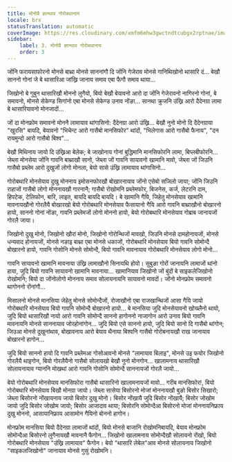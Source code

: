 ```yaml
---
title: मोनोबै ज्ञान्थाव गोरोबथानाय
locale: brx
statusTranslation: automatic
coverImage: https://res.cloudinary.com/xmfm6mhw3gwctndtcubgx2rptnae/image/upload/v1740468922/small_cover_tratado_de_psicologia_revolucionaria_a4c0dca4e0.webp
sidebar:
    label: 3. मोनोबै ज्ञान्थाव गोरोबथानाय
    order: 3
---
```

जोंनि फरायसाफोरनो मोनसे बाथ्रा मोनसे साननांगौ दि जोंनि गेजेराव मोनसे गानिथिखोनो थासारि दं... बेखौ साननो गोनां जे बे थासारिआ जांख्रि जानाय समाव एबा फैगौ समाव थाया...

जिखोनो बे गुबुन थासारिखौ मोननो लुगैयो, बियो बेखौ बेयावनो आरो दा जोंनि गेजेरावनो नागिरनो गोनां, बे समावनो, मोनसे सेकेण्ड सिगांनो एबा मोनसे सेकेण्ड उनाव नोंङा... सानथा क्रुजनि उंख्रि आरो दैदेनग्रा लामा बे थासारियावनो मोनजादों...

जों दा मोनफ्रोम समावनो मोननै लामायाव थांगासिनो: दैदेनग्रा आरो उंख्रि... बेखौ नुनो मोनो दि दैदेनग्राया "खुरसि" बायदि, बेयावनो "भिचेन्ट आरो गासैबो मानसिफोर" थांदों, "भिलेगास आरो गासैबो फैनाय", "दन रायमुन्दो आरो गासैबो बिश्व"...

बेखौ मिथिनाय जायो दि उंख्रिआ बेलेक; बे जाखोनाय गोनां बुद्धिमानि मानसिफोरनि लामा, बिप्लबीफोरनि... जेब्ला मोनसेया जोंनि गावनि बाथ्राखौ सानो, जेब्ला जों गावनि सायावनो खामानि मावो, जेब्ला जों जिउनि गासैबो प्रब्लेम आरो दुखुजों लोगो मोनला, बेयो सासे उंख्रि लामायाव थांगासिनो...

गोरोबथारि मोनसेयाव दुखु मोननाय इमोसनफोरखौ बोखारनायाव जोंनो एसेबो सजिलो जाया; जोंनि जिउनि राहाजों गासैबो लोगो मोननायखौ गारनानै; गासैबो रोखोमनि प्रब्लेमफोर, बिजनेस, कर्ज, लेटरनि दाम, हिपटेक, टेलिफोन, बारि, लाइत, बायदि बायदि बायदि। बे खामानि गैयि, जिहेतु मोनसेयाव खामानि मावनायखौनो गोरलैयै बोखारखो बेयो गोरोबथारि मोनसेयाव फैसायानो गैयि आरो गावनि बाथ्राखौनो बोखारनो हायो, साननो गोनां नोंङा, गावनि प्रब्लेमजों लोगो मोननो हायो, बेयो गोरोबथारि मोनसेयाव गोब्राब जानायजों गोरलै जाया।

जिखोनो दुखु मोनो, जिखोनो खौरां मोनो, जिखोनो गोरोन्थिजों मावखो, जिउनि मोनसे दामहोनायजों, मोनसे धन्यवाद होनायजों, मोनसे नङाइ बाथ्रा एबा मोनसे धकाजों, गोरोबथारि मोनसेयाव बियो गावनि सोमोन्दै बोखारनो हायो, गावनि गोसोनि मोनसे सोमोन्दै, बियो गावनि मावनायाव गोरोबथारि मोनसेयाव लोगो मोनो...

गावनि सायावनो खामानि मावनाया उंख्रि लामाखौनो सिनायथि होयो। सुबुङा गोरों जानायनि लामाजों थांनो हाया, जुदि बियो गावनि सायावनो खामानि मावनाया... खामानियाव जिखोनो जों बुंदों बे साइकलेजिखोनो रोखोमनि; बियो दा जोंनोलोगो मोननाय समाव सोलायनायनि सायावनो मावदों। जोंनो मोनफ्रोम समावनो थागोननो रोंनांगौ...

मिसालनो मोनसे मानसिया जेहेतु मोनसे सोमोन्दैजों, रोजाखौनो एबा राजखान्थिजों आसा गैयि जायो गोरोबथारि मोनसेयाव बियो गावनि सोमोन्दै बोखारनो हायो... बे मानसिया जुदि मोनसेयावनो खोख्लैनो थायो, जुदि बियो थासारिखौ नायो आरो गावनि सोमोन्दै साननो हागोननो नाजागोन आरो उनाव बियो गावनि मावनायनि मोनसे साननायाव जोरहोनांगोन... जुदि बियो एसे साननो हायो, जुदि बियो सानो दि गासैबो थांगोन; जिउआ मोनसे दुखुनांथाव, बोखावनाय आरो बेयाव थैनाया बिश्वनि गासैबो गोरोबनायखौ राख जानायाव बोखारनो हागोन...

जुदि बियो साननो हायो दि गावनि प्रब्लेमआ गोसोआवनो मोनसे "लामायाव बिलाइ", मोनसे उइ फयोर जिखोनो गोरलैयै थाइगोन, बियो गोरलैयैनो गासैबो सोलायखो बेखौ नुनो मोनगोन... खालामनाय थासारिखौ सोलायनायाव ग्याननि मोखथां आरो गावनि गोसोनि सोमोन्दै साननायजों गोरलै जायो...

बेयो गोरोबथारि मोनसेयाव मानसिफोरा गासैबो थासारिनो खालामनायजों मावो... गरीब मानसिफोर!, बियो गोरोबथारि मोनसेयाव बिखौ मोनग्रा जायो। जेब्ला सासेया बिसोरनो मोजां मोननायखौ बुङो बिसोर सिखारो; जेब्ला बिसोरनो नोंखायनाय जायो बिसोर दुखु मोनो। बिसोर नोंखायै जुदि बिसोर नोंखायै; बिसोर जोखोम जायो जुदि बिसोर जोखोम जायो; बिसोर आजादाव थाया; बिसोरनि सोमोन्दैआ बिसोरनो मोजां मोननायनिफ्राय दुखु मोननो, आसायानिफ्राय आसामोन गैयिनो बोननो हागोन।

मोनफ्रोम मानसिया बियो दैदेनग्रा लामाजों थांदों, बियो मोनसे बाजानि रोखोमनिबायदि, बेयाव मोनफ्रोम सोमोन्दैआ बिसोरनो लुगैनायखौ मावनानै फैगोन... जिखोनो खालामनाय सोमोन्दैखौ सोलायनो रोंखो, बियो गोरोबथारि मोनसेयाव "उंख्रि लामायाव" फैगोन। बेयो "थासारि लेबेल"आव मोनसे सोलायनाय जिखोनो "साइकलजिखोनो" जानायाव मोनसे गुसुं रोखोमनि।

